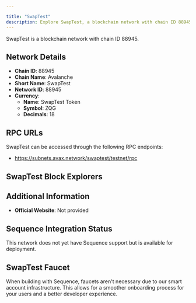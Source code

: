 ```yaml
---

title: "SwapTest"
description: Explore SwapTest, a blockchain network with chain ID 88945. Learn about its native currency, SwapTest Token, and how to interact with the network.
---
```




SwapTest is a blockchain network with chain ID 88945.

## Network Details

- **Chain ID**: 88945
- **Chain Name**: Avalanche
- **Short Name**: SwapTest
- **Network ID**: 88945
- **Currency**: 
  - **Name**: SwapTest Token
  - **Symbol**: ZQG
  - **Decimals**: 18

## RPC URLs

SwapTest can be accessed through the following RPC endpoints:

- https://subnets.avax.network/swaptest/testnet/rpc

## SwapTest Block Explorers



## Additional Information

- **Official Website**: Not provided

## Sequence Integration Status

This network does not yet have Sequence support but is available for deployment.

## SwapTest Faucet

When building with Sequence, faucets aren't necessary due to our smart account infrastructure. This allows for a smoother onboarding process for your users and a better developer experience.
